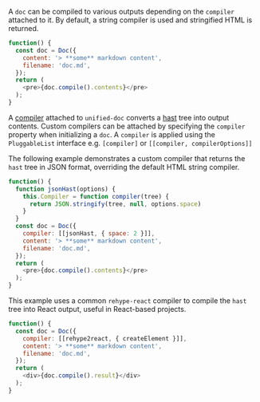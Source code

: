 
A `doc` can be compiled to various outputs depending on the `compiler` attached to it.  By default, a string compiler is used and stringified HTML is returned.

```js live=true
function() {
  const doc = Doc({
    content: '> **some** markdown content',
    filename: 'doc.md',
  });
  return (
    <pre>{doc.compile().contents}</pre>
  );
}
```

A [compiler][] attached to `unified-doc` converts a [hast][] tree into output contents.  Custom compilers can be attached by specifying the `compiler` property when initializing a `doc`.  A `compiler` is applied using the `PluggableList` interface e.g. `[compiler]` or `[[compiler, compilerOptions]]`

The following example demonstrates a custom compiler that returns the `hast` tree in JSON format, overriding the default HTML string compiler.

```js live=true
function() {
  function jsonHast(options) {
    this.Compiler = function compiler(tree) {
      return JSON.stringify(tree, null, options.space)
    }
  }
  const doc = Doc({
    compiler: [[jsonHast, { space: 2 }]],
    content: '> **some** markdown content',
    filename: 'doc.md',
  });
  return (
    <pre>{doc.compile().contents}</pre>
  );
}
```

This example uses a common `rehype-react` compiler to compile the `hast` tree into React output, useful in React-based projects.

```js live=true
function() {
  const doc = Doc({
    compiler: [[rehype2react, { createElement }]],
    content: '> **some** markdown content',
    filename: 'doc.md',
  });
  return (
    <div>{doc.compile().result}</div>
  );
}
```


<!-- Definitions -->
[compiler]: https://github.com/unifiedjs/unified#processorcompiler
[hast]: https://github.com/syntax-tree/hast
[react]: https://github.com/facebook/react
